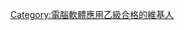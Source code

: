 {{Userbox
  |border-c = #000099
  |border-s = 1
  |id-c     = #000099
  |id-s     = 12
  |id-fc    = #FFFFFF
  |info-c   = #ffffff
  |info-s   = 8
  |info-fc  = black
  |id       = 軟應乙
  |info     = 這位用戶參加 中華民國 技術士技能檢定 '''電腦軟體應用 乙級''' 合格。
}}<includeonly>[[Category:電腦軟體應用乙級合格的維基人]]</includeonly>